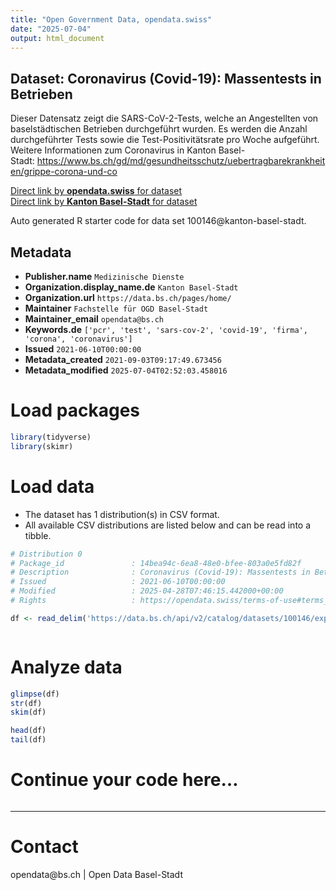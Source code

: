 ```yaml
---
title: "Open Government Data, opendata.swiss"
date: "2025-07-04"
output: html_document
---
```


## Dataset: Coronavirus (Covid-19): Massentests in Betrieben

Dieser Datensatz zeigt die SARS-CoV-2-Tests, welche an Angestellten von baselstädtischen Betrieben durchgeführt wurden. Es werden die Anzahl durchgeführter Tests sowie die Test-Positivitätsrate pro Woche aufgeführt. Weitere Informationen zum Coronavirus in Kanton Basel-Stadt: [https://www.bs.ch/gd/md/gesundheitsschutz/uebertragbarekrankheiten/grippe-corona-und-co](https://www.bs.ch/gd/md/gesundheitsschutz/uebertragbarekrankheiten/grippe-corona-und-co)

[Direct link by **opendata.swiss** for dataset](https://opendata.swiss/de/dataset/coronavirus-covid-19-massentests-in-betrieben)<br>
[Direct link by **Kanton Basel-Stadt** for dataset](https://data.bs.ch/explore/dataset/100146/)

Auto generated R starter code for data set 100146@kanton-basel-stadt.

## Metadata

- **Publisher.name** `Medizinische Dienste`
- **Organization.display_name.de** `Kanton Basel-Stadt`
- **Organization.url** `https://data.bs.ch/pages/home/`
- **Maintainer** `Fachstelle für OGD Basel-Stadt`
- **Maintainer_email** `opendata@bs.ch`
- **Keywords.de** `['pcr', 'test', 'sars-cov-2', 'covid-19', 'firma', 'corona', 'coronavirus']`
- **Issued** `2021-06-10T00:00:00`
- **Metadata_created** `2021-09-03T09:17:49.673456`
- **Metadata_modified** `2025-07-04T02:52:03.458016`


# Load packages

```r

library(tidyverse)
library(skimr)

```

# Load data

-   The dataset has 1 distribution(s) in CSV format.
-   All available CSV distributions are listed below and can be read into a tibble.

```r

# Distribution 0
# Package_id               : 14bea94c-6ea8-48e0-bfee-803a0e5fd82f
# Description              : Coronavirus (Covid-19): Massentests in Betrieben (csv)
# Issued                   : 2021-06-10T00:00:00
# Modified                 : 2025-04-28T07:46:15.442000+00:00
# Rights                   : https://opendata.swiss/terms-of-use#terms_by

df <- read_delim('https://data.bs.ch/api/v2/catalog/datasets/100146/exports/csv?use_labels=true')



```

# Analyze data

```r

glimpse(df)
str(df)
skim(df)

head(df)
tail(df)

```

# Continue your code here...

```r

```

------------------------------------------------------------------------

# Contact

opendata@bs.ch | Open Data Basel-Stadt
